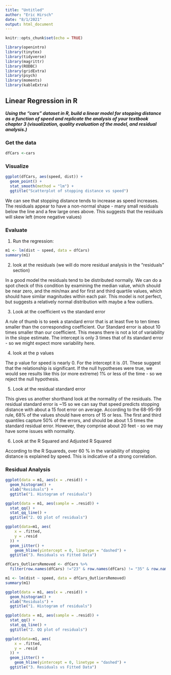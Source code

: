 ```yaml
---
title: "Untitled"
author: "Eric Hirsch"
date: "8/1/2021"
output: html_document
---
```


```r
knitr::opts_chunk$set(echo = TRUE)
```


```r
library(openintro)
library(tinytex)
library(tidyverse)
library(magrittr)
library(RODBC)
library(gridExtra)
library(psych)
library(moments)
library(kableExtra)
```

## Linear Regression in R

__*Using the “cars” dataset in R, build a linear model for stopping distance as a function of speed and
replicate the analysis of your textbook chapter 3 (visualization, quality evaluation of the model, and
residual analysis.)*__

### Get the data

```r
dfCars <-cars

```
### Visualize

```r
ggplot(dfCars, aes(speed, dist)) +
  geom_point() +
  stat_smooth(method = "lm") +
  ggtitle("Scatterplot of stopping distance vs speed")

```

We can see that stopping distance tends to increase as speed increases. The residuals appear to have a non-normal shape - many small residuals below the line and a few large ones above.  This suggests that the residuals will skew left (more negative values)

### Evaluate

1. Run the regression:
```r

m1 <- lm(dist ~ speed, data = dfCars)
summary(m1)

```

2. look at the residuals (we will do more residual analysis in the "residuals" section)

In a good model the residuals tend to be distributed normally.  We can do a spot check of this condition by examining the median value, which should be near zero, and the min/max and for first and third quartile values, which should have similar magnitudes within each pair. This model is not perfect, but suggests a relatively normal distribution with maybe a few outliers.

3. Look at the coefficient vs the standard error

A rule of thumb is to seek a standard error that is at least five to ten times smaller than the corresponding coefficient. Our Standard error is about 10 times smaller than our coefficient.  This means there is not a lot of variability in the slope estimate.  The intercept is only 3 times that of its standard error - so we might expect more variability here.

4. look at the p values

The p value for speed is nearly 0.  For the intercept it is .01.  These suggest that the relationship is significant.  If the null hypotheses were true, we would see results like this (or more extreme) 1% or less of the time - so we reject the null hypothesis.

5. Look at the residual standard error

This gives us another shorthand look at the normality of the residuals. The residual standard error is ~15 so we can say that speed predicts stopping distance with about a 15 foot error on average. According to the 68-95-99 rule, 68% of the values should have errors of 15 or less. The first and third quantiles capture 50% of the errors, and should be about 1.5 times the standard residual error. However, they comprise about 20 feet - so we may have some issues with normality.

6. Look at the R Squared and Adjusted R Squared

According to the R Squareds, over 60 % in the variability of stopping distance is explained by speed.  This is indicative of a strong correlation.  


### Residual Analysis

```r

ggplot(data = m1, aes(x = .resid)) +
  geom_histogram() +
  xlab("Residuals") +
  ggtitle("1. Histogram of residuals")

ggplot(data = m1, aes(sample = .resid)) +
  stat_qq() + 
  stat_qq_line() +
  ggtitle("2. QQ plot of residuals")

ggplot(data=m1, aes(
    x = .fitted,
    y = .resid
  )) +
  geom_jitter() +
    geom_hline(yintercept = 0, linetype = "dashed") +
  ggtitle("3. Residuals vs Fitted Data")

```

```r
dfCars_OutliersRemoved <- dfCars %>%
  filter(row.names(dfCars) !="23" & row.names(dfCars) != "35" & row.names(dfCars) != "49")

m1 <- lm(dist ~ speed, data = dfCars_OutliersRemoved)
summary(m1)

ggplot(data = m1, aes(x = .resid)) +
  geom_histogram() +
  xlab("Residuals") +
  ggtitle("1. Histogram of residuals")

ggplot(data = m1, aes(sample = .resid)) +
  stat_qq() + 
  stat_qq_line() +
  ggtitle("2. QQ plot of residuals")

ggplot(data=m1, aes(
    x = .fitted,
    y = .resid
  )) +
  geom_jitter() +
    geom_hline(yintercept = 0, linetype = "dashed") +
  ggtitle("3. Residuals vs Fitted Data")

```

